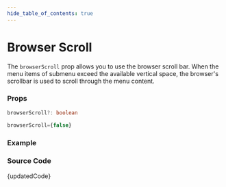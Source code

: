 ```yaml
---
hide_table_of_contents: true
---
```



# Browser Scroll


The `browserScroll` prop allows you to use the browser scroll bar. When the menu items of submenu exceed the available vertical space, the browser's scrollbar is used to scroll through the menu content.

### Props

```ts noCopy
browserScroll?: boolean
```

```ts noCopy title='Default Value'
browserScroll={false}
```

### Example

<BrowserWindow url='/horizontal-menu/menu-scroll/browser-scroll'>
  <Provider>
    <BrowserScroll />
  </Provider>
</BrowserWindow>

### Source Code

<TsToJsCodeSnippet>{updatedCode}</TsToJsCodeSnippet>
